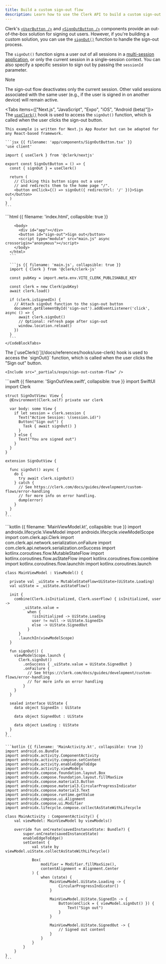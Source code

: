 ```yaml
---
title: Build a custom sign-out flow
description: Learn how to use the Clerk API to build a custom sign-out flow using Clerk's signOut() function.
---
```


<Include src="_partials/custom-flows-callout" />

Clerk's [`<UserButton />`](/docs/references/components/user/user-button) and [`<SignOutButton />`](/docs/references/components/unstyled/sign-out-button) components provide an out-of-the-box solution for signing out users. However, if you're building a custom solution, you can use the [`signOut()`](/docs/references/javascript/clerk#sign-out) function to handle the sign-out process.

The `signOut()` function signs a user out of all sessions in a [multi-session application](/docs/guides/secure/session-options#multi-session-applications), or only the current session in a single-session context. You can also specify a specific session to sign out by passing the `sessionId` parameter.

> [!NOTE]
> The sign-out flow deactivates only the current session. Other valid sessions associated with the same user (e.g., if the user is signed in on another device) will remain active.

<Tabs items={["Next.js", "JavaScript", "Expo", "iOS", "Android (beta)"]}>
  <Tab>
    The [`useClerk()`](/docs/references/hooks/use-clerk) hook is used to access the `signOut()` function, which is called when the user clicks the sign-out button.

    This example is written for Next.js App Router but can be adapted for any React-based framework.

    ```jsx {{ filename: 'app/components/SignOutButton.tsx' }}
    'use client'

    import { useClerk } from '@clerk/nextjs'

    export const SignOutButton = () => {
      const { signOut } = useClerk()

      return (
        // Clicking this button signs out a user
        // and redirects them to the home page "/".
        <button onClick={() => signOut({ redirectUrl: '/' })}>Sign out</button>
      )
    }
    ```
  </Tab>

  <Tab>
    <CodeBlockTabs options={["index.html", "main.js"]}>
      ```html {{ filename: 'index.html', collapsible: true }}
      <!doctype html>
      <html lang="en">
        <head>
          <meta charset="UTF-8" />
          <link rel="icon" type="image/svg+xml" href="/clerk.svg" />
          <meta name="viewport" content="width=device-width, initial-scale=1.0" />
          <title>Clerk + JavaScript App</title>
        </head>

        <body>
          <div id="app"></div>
          <button id="sign-out">Sign out</button>
          <script type="module" src="main.js" async crossorigin="anonymous"></script>
        </body>
      </html>
      ```

      ```js {{ filename: 'main.js', collapsible: true }}
      import { Clerk } from '@clerk/clerk-js'

      const pubKey = import.meta.env.VITE_CLERK_PUBLISHABLE_KEY

      const clerk = new Clerk(pubKey)
      await clerk.load()

      if (clerk.isSignedIn) {
        // Attach signOut function to the sign-out button
        document.getElementById('sign-out').addEventListener('click', async () => {
          await clerk.signOut()
          // Optional: refresh page after sign-out
          window.location.reload()
        })
      }
      ```
    </CodeBlockTabs>
  </Tab>

  <Tab>
    The [`useClerk()`](/docs/references/hooks/use-clerk) hook is used to access the `signOut()` function, which is called when the user clicks the "Sign out" button.

    <Include src="_partials/expo/sign-out-custom-flow" />
  </Tab>

  <Tab>
    ```swift {{ filename: 'SignOutView.swift', collapsible: true }}
    import SwiftUI
    import Clerk

    struct SignOutView: View {
      @Environment(Clerk.self) private var clerk

      var body: some View {
        if let session = clerk.session {
          Text("Active Session: \(session.id)")
          Button("Sign out") {
            Task { await signOut() }
          }
        } else {
          Text("You are signed out")
        }
      }
    }

    extension SignOutView {

      func signOut() async {
        do {
          try await clerk.signOut()
        } catch {
          // See https://clerk.com/docs/guides/development/custom-flows/error-handling
          // for more info on error handling.
          dump(error)
        }
      }
    }
    ```
  </Tab>

  <Tab>
    ```kotlin {{ filename: 'MainViewModel.kt', collapsible: true }}
    import androidx.lifecycle.ViewModel
    import androidx.lifecycle.viewModelScope
    import com.clerk.api.Clerk
    import com.clerk.api.network.serialization.onFailure
    import com.clerk.api.network.serialization.onSuccess
    import kotlinx.coroutines.flow.MutableStateFlow
    import kotlinx.coroutines.flow.asStateFlow
    import kotlinx.coroutines.flow.combine
    import kotlinx.coroutines.flow.launchIn
    import kotlinx.coroutines.launch

    class MainViewModel : ViewModel() {

      private val _uiState = MutableStateFlow<UiState>(UiState.Loading)
      val uiState = _uiState.asStateFlow()

      init {
        combine(Clerk.isInitialized, Clerk.userFlow) { isInitialized, user ->
            _uiState.value =
              when {
                !isInitialized -> UiState.Loading
                user != null -> UiState.SignedIn
                else -> UiState.SignedOut
              }
          }
          .launchIn(viewModelScope)
      }

      fun signOut() {
        viewModelScope.launch {
          Clerk.signOut()
            .onSuccess { _uiState.value = UiState.SignedOut }
            .onFailure {
              // See https://clerk.com/docs/guides/development/custom-flows/error-handling
              // for more info on error handling
            }
        }
      }

      sealed interface UiState {
        data object SignedIn : UiState

        data object SignedOut : UiState

        data object Loading : UiState
      }
    }
    ```

    ```kotlin {{ filename: 'MainActivity.kt', collapsible: true }}
    import android.os.Bundle
    import androidx.activity.ComponentActivity
    import androidx.activity.compose.setContent
    import androidx.activity.enableEdgeToEdge
    import androidx.activity.viewModels
    import androidx.compose.foundation.layout.Box
    import androidx.compose.foundation.layout.fillMaxSize
    import androidx.compose.material3.Button
    import androidx.compose.material3.CircularProgressIndicator
    import androidx.compose.material3.Text
    import androidx.compose.runtime.getValue
    import androidx.compose.ui.Alignment
    import androidx.compose.ui.Modifier
    import androidx.lifecycle.compose.collectAsStateWithLifecycle

    class MainActivity : ComponentActivity() {
        val viewModel: MainViewModel by viewModels()

        override fun onCreate(savedInstanceState: Bundle?) {
            super.onCreate(savedInstanceState)
            enableEdgeToEdge()
            setContent {
                val state by viewModel.uiState.collectAsStateWithLifecycle()

                Box(
                    modifier = Modifier.fillMaxSize(),
                    contentAlignment = Alignment.Center
                ) {
                    when (state) {
                        MainViewModel.UiState.Loading -> {
                            CircularProgressIndicator()
                        }

                        MainViewModel.UiState.SignedIn -> {
                            Button(onClick = { viewModel.signOut() }) {
                                Text("Sign out")
                            }
                        }

                        MainViewModel.UiState.SignedOut -> {
                            // Signed out content
                        }
                    }
                }
            }
        }
    }
    ```
  </Tab>
</Tabs>
